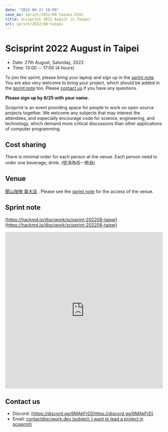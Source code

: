 ```yaml
---
date: "2022-08-21 18:00"
save_as: sprint/2022/08-taipei.html
title: Scisprint 2022 August in Taipei
url: sprint/2022/08-taipei
---
```


# Scisprint 2022 August in Taipei

- Date: 27th August, Saturday, 2022
- Time: 13:00 \-- 17:00 (4 hours)

To join the sprint, please bring your laptop and sign up in the [sprint
note](#sprint-note). You are also very welcome to bring your project,
which should be added in the [sprint note](#sprint-note) too. Please
[contact us](#contact-us) if you have any questions.

**Please sign up by 8/25 with your name.**

Scisprint is an event providing space for people to work on open source
projects together. We welcome any subjects that may interest the
attendees, and especially encourage code for science, engineering, and
technology, which demand more critical discussions than other
applications of computer programming.

## Cost sharing

There is minimal order for each person at the venue. Each person need to
order one beverage, drink. (低消為任一飲品)

## Venue

[聞山咖啡 臺大店](https://g.page/wenshanntu?share) . Please see the
[sprint note](#sprint-note) for the access of the venue.

<Map src="https://www.google.com/maps/embed?pb=!1m18!1m12!1m3!1d3615.400541865318!2d121.5335175!3d25.0204776!2m3!1f0!2f0!3f0!3m2!1i1024!2i768!4f13.1!3m3!1m2!1s0x3442a988fd3028b3%3A0x962305a12836e4f4!2z6IGe5bGx5ZKW5ZWhIOiHuuWkp-W6lw!5e0!3m2!1sen!2stw!4v1661089191623!5m2!1sen!2stw" />

## Sprint note

[https://hackmd.io/@sciwork/scisprint-202208-taipei](https://hackmd.io/@sciwork/scisprint-202208-taipei)

<iframe
  width="100%"
  height="500"
  src="https://hackmd.io/@sciwork/scisprint-202208-taipei"
  frameBorder="0"
></iframe>

## Contact us

- Discord: [https://discord.gg/6MAkFrD](https://discord.gg/6MAkFrD)
- Email: [contact@sciwork.dev (subject: I want to lead a project in
  scisprint)](mailto:contact@sciwork.dev?subject=[sciwork]%20I%20want%20to%20lead%20a%20project%20in%20scisprint)
